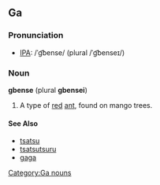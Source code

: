 ==Ga==
===Pronunciation===
* [[Wiktionary:Pronunciation key|IPA]]: /ˈɡ͡bense/ (plural /ˈɡ͡benseɪ/)

===Noun===
'''gbense''' (plural '''gbensei''')
# A type of [[red]] [[ant]], found on mango trees.
<!-- Note to self (and others): Find species of ant. -->

====See Also====
* [[tsatsu]]
* [[tsatsutsuru]]
* [[gaga]]

[[Category:Ga nouns]]
